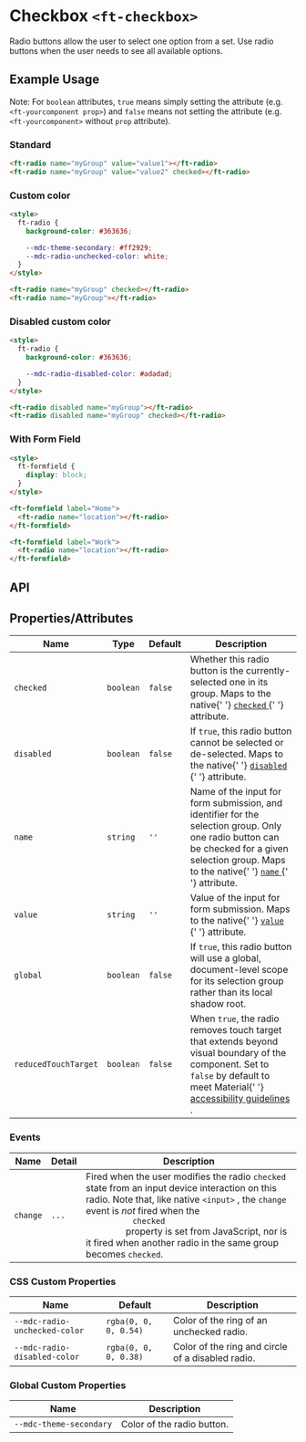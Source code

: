 
<Meta title="Firstech UI/Form Component/Radio/Doc" />

<style>{`

`}</style>

# Checkbox `<ft-checkbox>`

<p>
  Radio buttons allow the user to select one option from a set. Use radio
  buttons when the user needs to see all available options.
</p>

## Example Usage

Note: For `boolean` attributes, `true` means simply setting the attribute (e.g. `<ft-yourcomponent prop>`) and `false` means not setting the attribute (e.g. `<ft-yourcomponent>` without `prop` attribute).

### Standard

<Canvas withToolbar>
  <Story id="firstech-ui-form-component-radio--standard" height="100px" />
</Canvas>

```html
<ft-radio name="myGroup" value="value1"></ft-radio>
<ft-radio name="myGroup" value="value2" checked></ft-radio>
```

### Custom color

<Canvas withToolbar>
  <Story id="firstech-ui-form-component-radio--custom-color" height="100px" />
</Canvas>

```html
<style>
  ft-radio {
    background-color: #363636;

    --mdc-theme-secondary: #ff2929;
    --mdc-radio-unchecked-color: white;
  }
</style>

<ft-radio name="myGroup" checked></ft-radio>
<ft-radio name="myGroup"></ft-radio>
```

### Disabled custom color

<Canvas withToolbar>
  <Story
    id="firstech-ui-form-component-radio--disabled-custom-color"
    height="100px"
  />
</Canvas>

```html
<style>
  ft-radio {
    background-color: #363636;

    --mdc-radio-disabled-color: #adadad;
  }
</style>

<ft-radio disabled name="myGroup"></ft-radio>
<ft-radio disabled name="myGroup" checked></ft-radio>
```

### With Form Field

<Canvas withToolbar>
  <Story
    id="firstech-ui-form-component-radio--with-form-field"
    height="100px"
  />
</Canvas>

```html
<style>
  ft-formfield {
    display: block;
  }
</style>

<ft-formfield label="Home">
  <ft-radio name="location"></ft-radio>
</ft-formfield>

<ft-formfield label="Work">
  <ft-radio name="location"></ft-radio>
</ft-formfield>
```

## API

## Properties/Attributes

<table>
  <thead>
    <tr>
      <th>Name</th>
      <th>Type</th>
      <th>Default</th>
      <th>Description</th>
    </tr>
  </thead>
  <tbody>
    <tr>
      <td>
        <code>checked</code>
      </td>
      <td>
        <code>boolean</code>
      </td>
      <td>
        <code>false</code>
      </td>
      <td>
        Whether this radio button is the currently-selected one in its group.
        Maps to the native{' '}
        <a
          href="https://developer.mozilla.org/en-US/docs/Web/HTML/Element/input/radio#checked"
          rel="nofollow"
        >
          <code>checked</code>
        </a>{' '}
        attribute.
      </td>
    </tr>
    <tr>
      <td>
        <code>disabled</code>
      </td>
      <td>
        <code>boolean</code>
      </td>
      <td>
        <code>false</code>
      </td>
      <td>
        If <code>true</code>, this radio button cannot be selected or
        de-selected. Maps to the native{' '}
        <a
          href="https://developer.mozilla.org/en-US/docs/Web/HTML/Element/input#disabled"
          rel="nofollow"
        >
          <code>disabled</code>
        </a>{' '}
        attribute.
      </td>
    </tr>
    <tr>
      <td>
        <code>name</code>
      </td>
      <td>
        <code>string</code>
      </td>
      <td>
        <code>''</code>
      </td>
      <td>
        Name of the input for form submission, and identifier for the selection
        group. Only one radio button can be checked for a given selection group.
        Maps to the native{' '}
        <a
          href="https://developer.mozilla.org/en-US/docs/Web/HTML/Element/input#name"
          rel="nofollow"
        >
          <code>name</code>
        </a>{' '}
        attribute.
      </td>
    </tr>
    <tr>
      <td>
        <code>value</code>
      </td>
      <td>
        <code>string</code>
      </td>
      <td>
        <code>''</code>
      </td>
      <td>
        Value of the input for form submission. Maps to the native{' '}
        <a
          href="https://developer.mozilla.org/en-US/docs/Web/HTML/Element/input/radio#value"
          rel="nofollow"
        >
          <code>value</code>
        </a>{' '}
        attribute.
      </td>
    </tr>
    <tr>
      <td>
        <code>global</code>
      </td>
      <td>
        <code>boolean</code>
      </td>
      <td>
        <code>false</code>
      </td>
      <td>
        If <code>true</code>, this radio button will use a global,
        document-level scope for its selection group rather than its local
        shadow root.
      </td>
    </tr>
    <tr>
      <td>
        <code>reducedTouchTarget</code>
      </td>
      <td>
        <code>boolean</code>
      </td>
      <td>
        <code>false</code>
      </td>
      <td>
        When <code>true</code>, the radio removes touch target that extends
        beyond visual boundary of the component. Set to <code>false</code> by
        default to meet Material{' '}
        <a
          href="https://material.io/design/usability/accessibility.html"
          rel="nofollow"
        >
          accessibility guidelines
        </a>
        .
      </td>
    </tr>
  </tbody>
</table>

### Events

<table>
  <thead>
    <tr>
      <th>Name</th>
      <th>Detail</th>
      <th>Description</th>
    </tr>
  </thead>
  <tbody>
    <tr>
      <td>
        <code>change</code>
      </td>
      <td>
        <code>...</code>
      </td>
      <td>
        Fired when the user modifies the radio <code>checked</code> state from
        an input device interaction on this radio. Note that, like
          native <code>&lt;input&gt;</code>
        , the <code>change</code> event is <em>not</em> fired when the <code>
          checked
        </code> property is set from JavaScript, nor is it fired when another radio
        in the same group becomes <code>checked</code>.
      </td>
    </tr>

  </tbody>
</table>

### CSS Custom Properties

<table>
  <thead>
    <tr>
      <th>Name</th>
      <th>Default</th>
      <th>Description</th>
    </tr>
  </thead>
  <tbody>
    <tr>
      <td>
        <code>--mdc-radio-unchecked-color</code>
      </td>
      <td>
        <code>rgba(0, 0, 0, 0.54)</code>
      </td>
      <td>Color of the ring of an unchecked radio.</td>
    </tr>
    <tr>
      <td>
        <code>--mdc-radio-disabled-color</code>
      </td>
      <td>
        <code>rgba(0, 0, 0, 0.38)</code>
      </td>
      <td>Color of the ring and circle of a disabled radio.</td>
    </tr>
  </tbody>
</table>

### Global Custom Properties

<table>
  <thead>
    <tr>
      <th>Name</th>
      <th>Description</th>
    </tr>
  </thead>
  <tbody>
    <tr>
      <td>
        <code>--mdc-theme-secondary</code>
      </td>
      <td>Color of the radio button.</td>
    </tr>
  </tbody>
</table>
